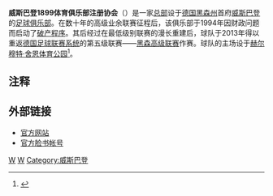 {{Infobox Football club
| clubname      = 威斯巴登体育俱乐部<br>SV Wiesbaden
| image         = [[File:Sv_wiesbaden.jpg|200px]]
| fullname      = Sportverein Wiesbaden 1899 e.V.
| nickname      = SVW
| founded       = 1899年
| ground        = [[赫尔穆特·舍恩体育公园|赫尔穆特·舍恩体育公园]]
| capacity      = 11,000
| chairman      = 克劳斯·伦施
| manager       = 艾维尔·梅卢诺维奇
| assistant manager = 
| league        = [[黑森高级联赛|黑森高级联赛]]（第5级）
| season        = 2012-13
| position      = 
|pattern_la1=|pattern_b1=|pattern_ra1=|leftarm1=FFA500|body1=FFA500|rightarm1=FFA500|shorts1=0000cd|socks1=FFA500
|pattern_la2=_white_stripes|pattern_b2=_whitestripes
|pattern_ra2=_white_stripes|leftarm2=63b8ff|body2=63b8ff|rightarm2=63b8ff|shorts2=FFFFFF|socks2=63b8ff|
}}

'''威斯巴登1899体育俱乐部注册协会'''（{{lang-de|'''Sportverein Wiesbaden 1899 e.V.'''}}）是一家[[总部|总部]]设于[[德国|德国]][[黑森州|黑森州]]首府[[威斯巴登|威斯巴登]]的[[足球俱乐部|足球俱乐部]]。在数十年的高级业余联赛征程后，该俱乐部于1994年因财政问题而启动了[[破产|破产程序]]。其后经过在最低级别联赛的漫长重建后，球队于2013年得以重返[[德国足球联赛系统|德国足球联赛系统]]的第五级联赛——[[黑森高级联赛|黑森高级联赛]]作赛。球队的主场设于[[赫尔穆特·舍恩体育公园|赫尔穆特·舍恩体育公园]]<ref>{{cite web|url=http://fussball-hessenliga.de/Hessenliga-340004/1314/verein/Sportverein%20Wiesbaden%201899%20e_V_-34038102/vereinsinfo.html|title=Sportverein Wiesbaden 1899 e.V.|publisher=Fussball Hessenliga|accessdate=2013-08-08}}{{dead link|date=2017年12月 |bot=InternetArchiveBot |fix-attempted=yes }}</ref>。

==注释==
{{reflist}}

== 外部链接 ==
* [http://www.svwiesbaden1899.de/ 官方网站] {{Wayback|url=http://www.svwiesbaden1899.de/ |date=20180804112735 }}
* [http://www.facebook.com/svwiesbaden 官方脸书帐号] {{Wayback|url=http://www.facebook.com/svwiesbaden |date=20201218022509 }}

[[Category:1899年建立的足球俱樂部|W]]
[[Category:德國足球俱樂部|W]]
[[Category:威斯巴登|Category:威斯巴登]]
